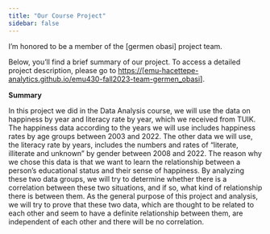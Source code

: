 ```yaml
---
title: "Our Course Project"
sidebar: false 
---
```


I'm honored to be a member of the \[germen obasi\] project team.

Below, you'll find a brief summary of our project. To access a detailed project description, please go to [https://\[](#0){.uri}[emu-hacettepe-analytics.github.io/emu430-fall2023-team-germen_obasi](https://emu-hacettepe-analytics.github.io/emu430-fall2023-team-germen_obasi/ "https://emu-hacettepe-analytics.github.io/emu430-fall2023-team-germen_obasi/")[\]](#0){.uri style="font-size: 11pt;"}.

**Summary**

In this project we did in the Data Analysis course, we will use the data on happiness by year and literacy rate by year, which we received from TUIK. The happiness data according to the years we will use includes happiness rates by age groups between 2003 and 2022. The other data we will use, the literacy rate by years, includes the numbers and rates of "literate, illiterate and unknown" by gender between 2008 and 2022. The reason why we chose this data is that we want to learn the relationship between a person's educational status and their sense of happiness. By analyzing these two data groups, we will try to determine whether there is a correlation between these two situations, and if so, what kind of relationship there is between them. As the general purpose of this project and analysis, we will try to prove that these two data, which are thought to be related to each other and seem to have a definite relationship between them, are independent of each other and there will be no correlation.
